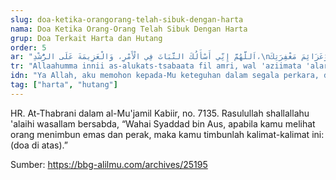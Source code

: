 ```yaml
---
slug: doa-ketika-orangorang-telah-sibuk-dengan-harta
nama: Doa Ketika Orang-Orang Telah Sibuk Dengan Harta
grup: Doa Terkait Harta dan Hutang
order: 5
ar: "اَللَّهُمَّ إِنِّي أَسْأَلُكَ الثَّبَاتَ فِي الْأَمْرِ، وَالْعَزِيمَةَ عَلَى الرُّشْدِ،\nوَأَسْأَلُكَ مُوجِبَاتِ رَحْمَتِكَ، وَعَزَائِمَ مَغْفِرَتِكَ،\nوَأَسْأَلُكَ شُكْرَ نِعْمَتِكَ، وَحُسْنَ عِبَادَتِكَ،\nوَأَسْأَلُكَ قَلْبًا سَلِيمًا، وَلِسَانًا صَادِقًا،\nوَأَسْأَلُكَ مِنْ خَيْرِ مَا تَعْلَمُ، وَأَعُوذُ بِكَ مِنْ شَرِّ مَا تَعْلَمُ، وَأَسْتَغْفِرُكَ لِمَا تَعْلَمُ،\nإِنَّكَ أَنْتَ عَلَّامُ الْغُيُوبِ"
tr: "Allaahumma innii as-alukats-tsabaata fil amri, wal 'aziimata 'alar-rusydi,\nwa as-aluka muujibaati rohmatika, wa 'azaa-ima magh-firotika,\nwa as-aluka syukro ni'matika, wa husna 'ibaadatika,\nwa as-aluka qolban saliiman, wa lisaanan shoodiqon,\nwa as-aluka min khoiri maa ta'lam, wa a'uudzu bika min syarri maa ta'lam, wa astagh-firuka limaa ta'lam,\ninnaka anta 'allaamul ghuyuub."
idn: "Ya Allah, aku memohon kepada-Mu keteguhan dalam segala perkara, dan kesungguhan dalam petunjuk.\nAku memohon kepada-Mu segala yang bisa mendatangkan rahmat-Mu, segala yang bisa mengundang ampunan-Mu.\nAku memohon kepada-Mu rasa syukur atas nikmat-Mu, dan ibadah yang bagus kepada-Mu.\nAku memohon kepada-Mu hati yang selamat, dan lisan yang jujur.\nAku memohon kepada-Mu kebaikan yang Engkau ketahui, aku berlindung kepada-Mu dari keburukan yang engkau ketahui, dan aku memohon ampun kepada-Mu atas dosa yang Engkau ketahui.\nSesungguhnya Engkau Maha Mengetahui perkara-perkara ghaib."
tag: ["harta", "hutang"]
---
```


HR. At-Thabrani dalam al-Mu'jamil Kabiir, no. 7135.
Rasulullah shallallahu 'alaihi wasallam bersabda, “Wahai Syaddad bin Aus, apabila kamu melihat orang menimbun emas dan perak, maka kamu timbunlah kalimat-kalimat ini: (doa di atas).”


Sumber: https://bbg-alilmu.com/archives/25195

